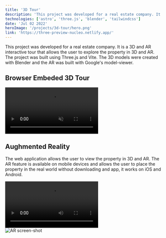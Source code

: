 ```yaml
---
title: '3D Tour'
description: 'This project was developed for a real estate company. It is a 3D and AR interactive tour that allows the user to explore the property in 3D and AR.'
technologies: ['astro', 'three.js', 'blender', 'tailwindcss']
date: 'Jul 02 2022'
heroImage: '/projects/3d-tour/hero.png'
link: 'https://three-preview-nucleo.netlify.app/'
---
```


This project was developed for a real estate company. It is a 3D and AR interactive tour that allows the user to explore the property in 3D and AR. The project was built using Three.js and Vite. The 3D models were created with Blender and the AR was built with Google's model-viewer.

## Browser Embeded 3D Tour

<div class="flex justify-center">
  <video controls alt="Web 3D tour screen recording" muted class="rounded">
    <source src="/projects/3d-tour/web-3d-tour.mp4" type="video/mp4" />
  </video>
</div>

## Aughmented Reality

The web application allows the user to view the property in 3D and AR. The AR feature is available on mobile devices and allows the user to place the property in the real world without downloading and app, it works on iOS and Android.

<div class="flex justify-center">
  <video controls alt="AR screen recording" class="rounded">
    <source src="/projects/3d-tour/3d-tour.mp4" type="video/mp4" />
  </video>
</div>

<div class="flex justify-center">
  <img src="/projects/3d-tour/3d-tour.jpeg" alt="AR screen-shot" class="rounded"></img>
</div>

